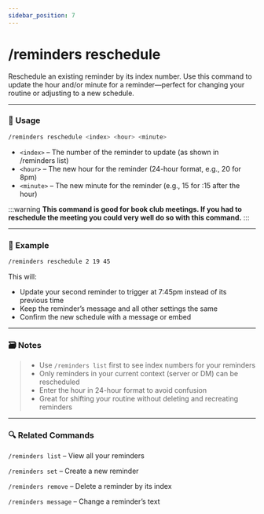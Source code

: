 ```yaml
---
sidebar_position: 7
---
```


# /reminders reschedule 

Reschedule an existing reminder by its index number. Use this command to update the hour and/or minute for a reminder—perfect for changing your routine or adjusting to a new schedule.

<hr className="md-divider-gradient" />

### 💬 Usage
```bash
/reminders reschedule <index> <hour> <minute>
```
- `<index>` – The number of the reminder to update (as shown in /reminders list)
- `<hour>` – The new hour for the reminder (24-hour format, e.g., 20 for 8pm)
- `<minute>` – The new minute for the reminder (e.g., 15 for :15 after the hour)

:::warning
**This command is good for book club meetings. If you had to reschedule the meeting you could very well do so with this command.**
:::

<hr className="md-divider-gradient" />

### 📌 Example
```bash
/reminders reschedule 2 19 45
```
This will:
- Update your second reminder to trigger at 7:45pm instead of its previous time
- Keep the reminder’s message and all other settings the same
- Confirm the new schedule with a message or embed

<hr className="md-divider-gradient" />

### 🗃️ Notes
> - Use `/reminders list` first to see index numbers for your reminders
> - Only reminders in your current context (server or DM) can be rescheduled
> - Enter the hour in 24-hour format to avoid confusion
> - Great for shifting your routine without deleting and recreating reminders

<hr className="md-divider-gradient" />

### 🔍 Related Commands
`/reminders list` – View all your reminders

`/reminders set` – Create a new reminder

`/reminders remove` – Delete a reminder by its index

`/reminders message` – Change a reminder’s text